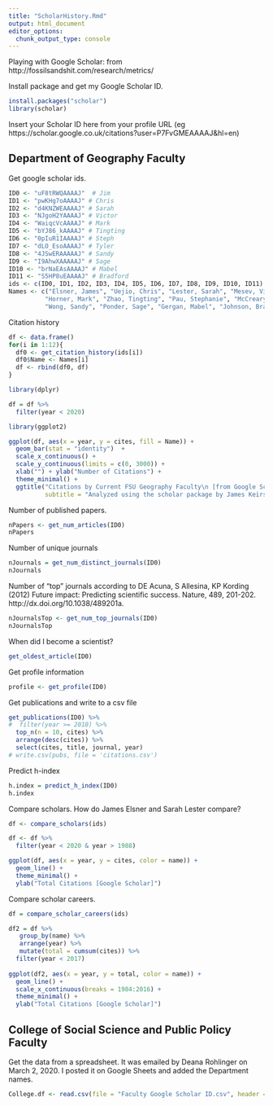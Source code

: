```yaml
---
title: "ScholarHistory.Rmd"
output: html_document
editor_options: 
  chunk_output_type: console
---
```


Playing with Google Scholar: from  http://fossilsandshit.com/research/metrics/

Install package and get my Google Scholar ID.
```r
install.packages("scholar")
library(scholar)
```

Insert your Scholar ID here from your profile URL (eg https://scholar.google.co.uk/citations?user=P7FvGMEAAAAJ&hl=en)

## Department of Geography Faculty

Get google scholar ids.
```r
ID0 <- "uF8tRWQAAAAJ"  # Jim
ID1 <- "pwKHg7oAAAAJ" # Chris
ID2 <- "d4KNZWEAAAAJ" # Sarah
ID3 <- "NJgoH2YAAAAJ" # Victor
ID4 <- "WaiqcVcAAAAJ" # Mark
ID5 <- "bYJ86_kAAAAJ" # Tingting
ID6 <- "0pIuR1IAAAAJ" # Steph
ID7 <- "dLO_EsoAAAAJ" # Tyler
ID8 <- "4JSwERAAAAAJ" # Sandy
ID9 <- "I9AhwXAAAAAJ" # Sage
ID10 <- "brNaEAsAAAAJ" # Mabel
ID11 <- "S5HP8uEAAAAJ" # Bradford
ids <- c(ID0, ID1, ID2, ID3, ID4, ID5, ID6, ID7, ID8, ID9, ID10, ID11)
Names <- c("Elsner, James", "Uejio, Chris", "Lester, Sarah", "Mesev, Victor",
          "Horner, Mark", "Zhao, Tingting", "Pau, Stephanie", "McCreary, Tyler",
          "Wong, Sandy", "Ponder, Sage", "Gergan, Mabel", "Johnson, Bradford")
```

Citation history
```r
df <- data.frame()
for(i in 1:12){
  df0 <- get_citation_history(ids[i])
  df0$Name <- Names[i]
  df <- rbind(df0, df)
}

library(dplyr)

df = df %>%
  filter(year < 2020)

library(ggplot2)

ggplot(df, aes(x = year, y = cites, fill = Name)) +
  geom_bar(stat = "identity")  +
  scale_x_continuous() +
  scale_y_continuous(limits = c(0, 3000)) +
  xlab("") + ylab("Number of Citations") +
  theme_minimal() +
  ggtitle("Citations by Current FSU Geography Faculty\n [from Google Scholar]",
          subtitle = "Analyzed using the scholar package by James Keirstead")
```

Number of published papers.
```r
nPapers <- get_num_articles(ID0)
nPapers
```

Number of unique journals
```r
nJournals = get_num_distinct_journals(ID0)
nJournals
```

Number of "top" journals according to DE Acuna, S Allesina, KP Kording (2012) Future impact: Predicting scientific success. Nature, 489, 201-202. http://dx.doi.org/10.1038/489201a.
```r
nJournalsTop <- get_num_top_journals(ID0)
nJournalsTop
```

When did I become a scientist?
```r
get_oldest_article(ID0)
```

Get profile information
```r
profile <- get_profile(ID0)
```

Get publications and write to a csv file
```r
get_publications(ID0) %>%
#  filter(year >= 2010) %>%
  top_n(n = 10, cites) %>%
  arrange(desc(cites)) %>%
  select(cites, title, journal, year)
# write.csv(pubs, file = 'citations.csv')
```

Predict  h-index
```r
h.index = predict_h_index(ID0)
h.index
```

Compare scholars. How do James Elsner and Sarah Lester compare?
```r
df <- compare_scholars(ids)

df <- df %>%
  filter(year < 2020 & year > 1988) 

ggplot(df, aes(x = year, y = cites, color = name)) +
  geom_line() +
  theme_minimal() +
  ylab("Total Citations [Google Scholar]")
```

Compare scholar careers.
```r
df = compare_scholar_careers(ids)

df2 = df %>%
   group_by(name) %>%
   arrange(year) %>%
   mutate(total = cumsum(cites)) %>%
  filter(year < 2017)
  
ggplot(df2, aes(x = year, y = total, color = name)) +
  geom_line() +
  scale_x_continuous(breaks = 1984:2016) +
  theme_minimal() +
  ylab("Total Citations [Google Scholar]")
```

## College of Social Science and Public Policy Faculty

Get the data from a spreadsheet. It was emailed by Deana Rohlinger on March 2, 2020. I posted it on Google Sheets and added the Department names.
```r
College.df <- read.csv(file = "Faculty Google Scholar ID.csv", header = TRUE)
```

